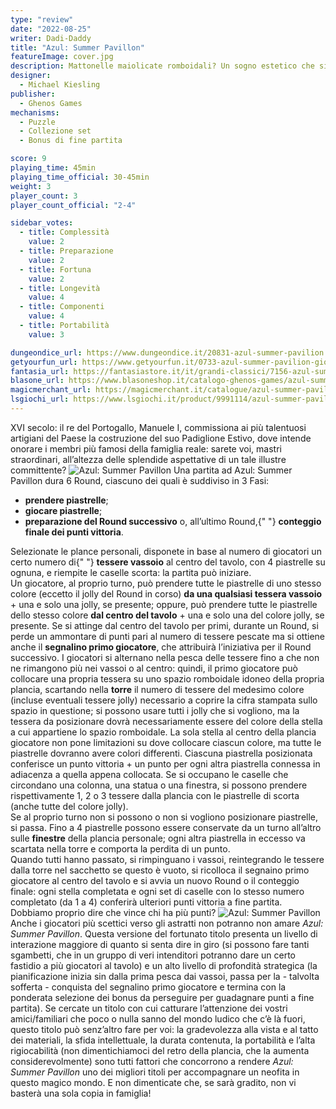 ```yaml
---
type: "review"
date: "2022-08-25"
writer: Dadi-Daddy
title: "Azul: Summer Pavillon"
featureImage: cover.jpg
description: Mattonelle maiolicate romboidali? Un sogno estetico che si realizza!
designer:
  - Michael Kiesling
publisher:
  - Ghenos Games
mechanisms:
  - Puzzle
  - Collezione set
  - Bonus di fine partita

score: 9
playing_time: 45min
playing_time_official: 30-45min
weight: 3
player_count: 3
player_count_official: "2-4"

sidebar_votes:
  - title: Complessità
    value: 2
  - title: Preparazione
    value: 2
  - title: Fortuna
    value: 2
  - title: Longevità
    value: 4
  - title: Componenti
    value: 4
  - title: Portabilità
    value: 3

dungeondice_url: https://www.dungeondice.it/20831-azul-summer-pavilion.html
getyourfun_url: https://www.getyourfun.it/0733-azul-summer-pavilion-giochi-per-famiglia.html
fantasia_url: https://fantasiastore.it/it/grandi-classici/7156-azul-summer-pavillion.html
blasone_url: https://www.blasoneshop.it/catalogo-ghenos-games/azul-summer-pavilion-74-1142
magicmerchant_url: https://magicmerchant.it/catalogue/azul-summer-pavillon-45979/
lsgiochi_url: https://www.lsgiochi.it/product/9991114/azul-summer-pavilion
---
```


<Setting>
  XVI secolo: il re del Portogallo, Manuele I, commissiona ai più talentuosi artigiani del Paese la costruzione del suo
  Padiglione Estivo, dove intende onorare i membri più famosi della famiglia reale: sarete voi, mastri straordinari,
  all’altezza delle splendide aspettative di un tale illustre committente?
</Setting>

<img src="./game1.jpg" alt="Azul: Summer Pavillon" />

<Rules>
  Una partita ad Azul: Summer Pavillon dura 6 Round, ciascuno dei quali è suddiviso in 3 Fasi:
  <ul>
    <li>
      <strong>prendere piastrelle</strong>;
    </li>
    <li>
      <strong>giocare piastrelle</strong>;
    </li>
    <li>
      <strong>preparazione del Round successivo</strong> o, all’ultimo Round,{" "}
      <strong>conteggio finale dei punti vittoria</strong>.
    </li>
  </ul>
  Selezionate le plance personali, disponete in base al numero di giocatori un certo numero di{" "}
  <strong>tessere vassoio</strong> al centro del tavolo, con 4 piastrelle su ognuna, e riempite le caselle scorta: la
  partita può iniziare.
  <br />
  Un giocatore, al proprio turno, può prendere tutte le piastrelle di uno stesso colore (eccetto il jolly del Round in
  corso) <strong>da una qualsiasi tessera vassoio</strong> + una e solo una jolly, se presente; oppure, può prendere
  tutte le piastrelle dello stesso colore <strong>dal centro del tavolo</strong> + una e solo una del colore jolly, se
  presente. Se si attinge dal centro del tavolo per primi, durante un Round, si perde un ammontare di punti pari al
  numero di tessere pescate ma si ottiene anche il <strong>segnalino primo giocatore</strong>, che attribuirà
  l’iniziativa per il Round successivo. I giocatori si alternano nella pesca delle tessere fino a che non ne rimangono
  più nei vassoi o al centro: quindi, il primo giocatore può collocare una propria tessera su uno spazio romboidale
  idoneo della propria plancia, scartando nella <strong>torre</strong> il numero di tessere del medesimo colore (incluse
  eventuali tessere jolly) necessario a coprire la cifra stampata sullo spazio in questione; si possono usare tutti i
  jolly che si vogliono, ma la tessera da posizionare dovrà necessariamente essere del colore della stella a cui
  appartiene lo spazio romboidale. La sola stella al centro della plancia giocatore non pone limitazioni su dove
  collocare ciascun colore, ma tutte le piastrelle dovranno avere colori differenti. Ciascuna piastrella posizionata
  conferisce un punto vittoria + un punto per ogni altra piastrella connessa in adiacenza a quella appena collocata. Se
  si occupano le caselle che circondano una colonna, una statua o una finestra, si possono prendere rispettivamente 1, 2
  o 3 tessere dalla plancia con le piastrelle di scorta (anche tutte del colore jolly). <br />
  Se al proprio turno non si possono o non si vogliono posizionare piastrelle, si passa. Fino a 4 piastrelle possono essere
  conservate da un turno all’altro sulle <strong>finestre</strong> della plancia personale; ogni altra piastrella in eccesso
  va scartata nella torre e comporta la perdita di un punto. <br />
  Quando tutti hanno passato, si rimpinguano i vassoi, reintegrando le tessere dalla torre nel sacchetto se questo è
  vuoto, si ricolloca il segnaino primo giocatore al centro del tavolo e si avvia un nuovo Round o il conteggio finale:
  ogni stella completata e ogni set di caselle con lo stesso numero completato (da 1 a 4) conferirà ulteriori punti
  vittoria a fine partita. Dobbiamo proprio dire che vince chi ha più punti?
</Rules>

<img src="./game2.jpg" alt="Azul: Summer Pavillon" />

<Feedback>
  Anche i giocatori più scettici verso gli astratti non potranno non amare <em>Azul: Summer Pavillon</em>. Questa
  versione del fortunato titolo presenta un livello di interazione maggiore di quanto si senta dire in giro (si possono
  fare tanti sgambetti, che in un gruppo di veri intenditori potranno dare un certo fastidio a più giocatori al tavolo)
  e un alto livello di profondità strategica (la pianificazione inizia sin dalla prima pesca dai vassoi, passa per la -
  talvolta sofferta - conquista del segnalino primo giocatore e termina con la ponderata selezione dei bonus da
  perseguire per guadagnare punti a fine partita). Se cercate un titolo con cui catturare l’attenzione dei vostri
  amici/familiari che poco o nulla sanno del mondo ludico che c’è là fuori, questo titolo può senz’altro fare per voi:
  la gradevolezza alla vista e al tatto dei materiali, la sfida intellettuale, la durata contenuta, la portabilità e
  l’alta rigiocabilità (non dimentichiamoci del retro della plancia, che la aumenta considerevolmente) sono tutti
  fattori che concorrono a rendere <em>Azul: Summer Pavillon</em> uno dei migliori titoli per accompagnare un neofita in
  questo magico mondo. E non dimenticate che, se sarà gradito, non vi basterà una sola copia in famiglia!
</Feedback>

<Instagram id="ChrZz-QjiPE" />
